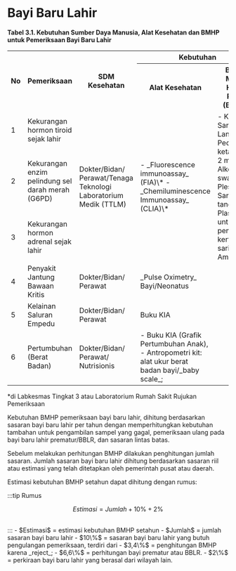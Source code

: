 # Bayi Baru Lahir
**Tabel 3.1. Kebutuhan Sumber Daya Manusia, Alat Kesehatan dan BMHP untuk Pemeriksaan Bayi Baru Lahir**
  
<table>
  <tbody>
    <tr>
      <th rowspan="2">No</th>
      <th rowspan="2">Pemeriksaan</th>
      <th rowspan="2">SDM Kesehatan</th>
      <th colspan="2">Kebutuhan</th>
    </tr>
    <tr>
      <th>Alat Kesehatan</th>
      <th>Bahan Medis Habis Pakai (BMHP)</th>
    </tr>
    <tr>
      <td>1</td>
      <td>Kekurangan hormon tiroid sejak lahir</td>
      <td rowspan="3">Dokter/Bidan/ Perawat/Tenaga Teknologi Laboratorium Medik (TTLM)</td>
      <td rowspan="3">
        - _Fluorescence immunoassay_ (FIA)\*
        - _Chemiluminescence Immunoassay_ (CLIA)\*
      </td>
      <td rowspan="3">
          - Kertas Saring
          - Lancet Pediatrik ketajaman 2 mm
          - Alkohol swab
          - Plester
          - Sarung tangan
          - Plastik untuk pengiriman kertas saring
          - Amplop
      </td>
    </tr>
    <tr>
      <td>2</td>
      <td>Kekurangan enzim pelindung sel darah merah (G6PD)</td>
    </tr>
    <tr>
      <td>3</td>
      <td>Kekurangan hormon adrenal sejak lahir</td>
    </tr>
    <tr>
      <td>4</td>
      <td>Penyakit Jantung Bawaan Kritis</td>
      <td>Dokter/Bidan/ Perawat</td>
      <td>_Pulse Oximetry_ Bayi/Neonatus</td>
      <td></td>
    </tr>
    <tr>
      <td>5</td>
      <td>Kelainan Saluran Empedu</td>
      <td>Dokter/Bidan/ Perawat</td>
      <td>Buku KIA</td>
      <td></td>
    </tr>
    <tr>
      <td>6</td>
      <td>Pertumbuhan (Berat Badan)</td>
      <td>Dokter/Bidan/ Perawat/ Nutrisionis</td>
      <td>
        - Buku KIA (Grafik Pertumbuhan Anak),
        - Antropometri kit: alat ukur berat badan bayi/_baby scale_;
      </td>
      <td></td>
    </tr>
  </tbody>
</table>

\*di Labkesmas Tingkat 3 atau Laboratorium Rumah Sakit Rujukan Pemeriksaan


Kebutuhan BMHP pemeriksaan bayi baru lahir, dihitung berdasarkan sasaran bayi baru lahir per tahun dengan memperhitungkan kebutuhan tambahan untuk pengambilan sampel yang gagal, pemeriksaan ulang pada bayi baru lahir prematur/BBLR, dan sasaran lintas batas.

Sebelum melakukan perhitungan BMHP dilakukan penghitungan jumlah sasaran. Jumlah sasaran bayi baru lahir dihitung berdasarkan sasaran riil atau estimasi yang telah ditetapkan oleh pemerintah pusat atau daerah.

Estimasi kebutuhan BMHP setahun dapat dihitung dengan rumus:

:::tip Rumus
```math
Estimasi = Jumlah + 10\% + 2\%
```
<br/>
:::
- $Estimasi$ = estimasi kebutuhan BMHP setahun
- $Jumlah$ = jumlah sasaran bayi baru lahir
- $10\%$ = sasaran bayi baru lahir yang butuh pengulangan pemeriksaan, terdiri dari 
  - $3,4\%$ = penghitungan BMHP karena _reject_; 
  -  $6,6\%$ = perhitungan bayi prematur atau BBLR.
- $2\%$ = perkiraan bayi baru lahir yang berasal dari wilayah lain.
